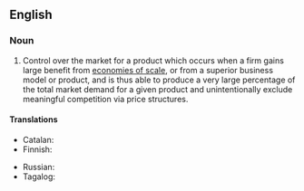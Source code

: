 ==English==

===Noun===
{{wikipedia}}
{{en-noun}}
# Control over the market for a product which occurs when a firm gains large benefit from [[economies of scale]], or from a superior business model or product, and is thus able to produce a very large percentage of the total market demand for a given product and unintentionally exclude meaningful competition via price structures.

====Translations====
{{trans-top|type of monopoly}}
* Catalan: {{t+|ca|monopoli natural|m}}
* Finnish: {{t+|fi|luonnollinen monopoli}}
{{trans-mid}}
* Russian: {{t|ru|есте́ственная монопо́лия|f}}
* Tagalog: {{t|tl|likas na sarilakal}}
{{trans-bottom}}